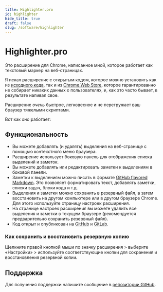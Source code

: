 ```yaml
---
title: Highlighter.pro
id: highlighter
hide_title: true
draft: false
slug: /software/highlighter
---
```



# Highlighter.pro

Это расширение для Chrome, написанное мной, которое работает как текстовый маркер на веб-страницах.

Я искал расширение с открытым кодом, которое можно установить как из [исходного кода](https://github.com/highlighter-pro/highlighter), так и из [Chrome Web Store](https://chromewebstore.google.com/detail/highlighterpro/gpdhplhmppgenpnkfilghnjiodfmnoap), которое гарантированно не собирает никаких данных о пользователях, и, как это часто бывает, в результате напивал свое.

Расширение *очень* быстрое, легковесное и не перегружает ваш браузер тяжелыми скриптами.

Вот как оно работает:
<LiteYouTubeEmbed
    id="2SCs8qEbkGI"
    title='Расширение Highlighter.pro для Chrome'
    noCookie={false}
/>

## Функциональность

* Вы можете добавлять (и удалять) выделения на веб-странице с помощью контекстного меню браузера.
* Расширение использует боковую панель для отображения списка выделений и заметок.
* Вы можете добавлять или редактировать заметки к выделениям в боковой панели.
* Заметки к выделениям можно писать в формате [GitHub flavored Markdown](https://docs.github.com/en/get-started/writing-on-github/getting-started-with-writing-and-formatting-on-github/basic-writing-and-formatting-syntax). Это позволяет форматировать текст, добавлять заметки, списки задач, блоки кода и т.д.
* Выделения и заметки можно сохранить в резервный файл, а затем восстановить на другом компьютере или в другом браузере Chrome. Для этого используйте страницу настроек расширения.
* На странице настроек расширения вы можете удалить все выделения и заметки в текущем браузере (рекомендуется предварительно сохранить резервный файл).
* Код открыт и опубликован на [GitHub](https://github.com/highlighter-pro/highlighter) и [GitLab](https://gitlab.com/highlighter-pro/highlighter).

### Как сохранить и восстановить резервную копию

Щелкните правой кнопкой мыши по значку расширения > выберите «Настройки» > используйте соответствующие кнопки для сохранения и восстановления резервной копии.

## Поддержка

Для получения поддержки напишите сообщение в [репозитории GitHub](https://github.com/highlighter-pro/highlighter/issues).
